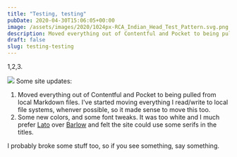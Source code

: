 ```yaml
---
title: "Testing, testing"
pubDate: 2020-04-30T15:06:05+00:00
image: /assets/images/2020/1024px-RCA_Indian_Head_Test_Pattern.svg.png
description: Moved everything out of Contentful and Pocket to being pulled from local Markdown files.
draft: false
slug: testing-testing
---
```


1,2,3.

![](/assets/images/2020/1024px-RCA_Indian_Head_Test_Pattern.svg.png)
Some site updates:

1. Moved everything out of Contentful and Pocket to being pulled from local Markdown files. I've started moving everything I read/write to local file systems, whenver possible, so it made sense to move this too.
2. Some new colors, and some font tweaks. It was too white and I much prefer [Lato](https://fonts.google.com/specimen/Lato) over [Barlow](https://fonts.google.com/specimen/Barlow?query=barlow) and felt the site could use some serifs in the titles.

I probably broke some stuff too, so if you see something, say something.
